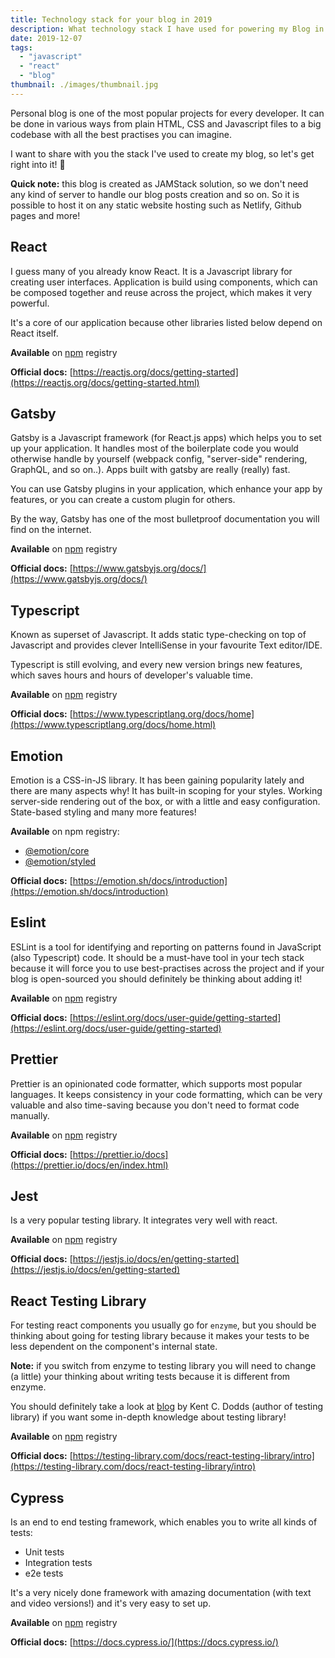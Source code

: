 ---
title: Technology stack for your blog in 2019
description: What technology stack I have used for powering my Blog in 2019?
date: 2019-12-07
tags:
  - "javascript"
  - "react"
  - "blog"
thumbnail: ./images/thumbnail.jpg
---

Personal blog is one of the most popular projects for every developer. It can be done in various ways from plain HTML, CSS and Javascript files to a big codebase with all the best practises you can imagine.

I want to share with you the stack I've used to create my blog, so let's get right into it! 🚀

**Quick note:** this blog is created as JAMStack solution, so we don't need any kind of server to handle our blog posts creation and so on. So it is possible to host it on any static website hosting such as Netlify, Github pages and more!

## React

I guess many of you already know React. It is a Javascript library for creating user interfaces. Application is build using components, which can be composed together and reuse across the project, which makes it very powerful.

It's a core of our application because other libraries listed below depend on React itself.

**Available** on [npm](https://www.npmjs.com/package/react) registry

**Official docs:** [https://reactjs.org/docs/getting-started](https://reactjs.org/docs/getting-started.html)

## Gatsby

Gatsby is a Javascript framework (for React.js apps) which helps you to set up your application. It handles most of the boilerplate code you would otherwise handle by yourself (webpack config, "server-side" rendering, GraphQL, and so on..). Apps built with gatsby are really (really) fast.

You can use Gatsby plugins in your application, which enhance your app by features, or you can create a custom plugin for others.

By the way, Gatsby has one of the most bulletproof documentation you will find on the internet.

**Available** on [npm](https://www.npmjs.com/package/gatsby) registry

**Official docs:** [https://www.gatsbyjs.org/docs/](https://www.gatsbyjs.org/docs/)

## Typescript

Known as superset of Javascript. It adds static type-checking on top of Javascript and provides clever IntelliSense in your favourite Text editor/IDE.

Typescript is still evolving, and every new version brings new features, which saves hours and hours of developer's valuable time.

**Available** on [npm](https://www.npmjs.com/package/typescript) registry

**Official docs:** [https://www.typescriptlang.org/docs/home](https://www.typescriptlang.org/docs/home.html)

## Emotion

Emotion is a CSS-in-JS library. It has been gaining popularity lately and there are many aspects why! It has built-in scoping for your styles. Working server-side rendering out of the box, or with a little and easy configuration. State-based styling and many more features!

**Available** on npm registry:

- [@emotion/core](https://www.npmjs.com/package/@emotion/core)
- [@emotion/styled](https://www.npmjs.com/package/@emotion/styled)

**Official docs:** [https://emotion.sh/docs/introduction](https://emotion.sh/docs/introduction)

## Eslint

ESLint is a tool for identifying and reporting on patterns found in JavaScript (also Typescript) code. It should be a must-have tool in your tech stack because it will force you to use best-practises across the project and if your blog is open-sourced you should definitely be thinking about adding it!

**Available** on [npm](https://www.npmjs.com/package/eslint) registry

**Official docs:** [https://eslint.org/docs/user-guide/getting-started](https://eslint.org/docs/user-guide/getting-started)

## Prettier

Prettier is an opinionated code formatter, which supports most popular languages. It keeps consistency in your code formatting, which can be very valuable and also time-saving because you don't need to format code manually.

**Available** on [npm](https://www.npmjs.com/package/prettier) registry

**Official docs:** [https://prettier.io/docs](https://prettier.io/docs/en/index.html)

## Jest

Is a very popular testing library. It integrates very well with react.

**Available** on [npm](https://www.npmjs.com/package/jest) registry

**Official docs:** [https://jestjs.io/docs/en/getting-started](https://jestjs.io/docs/en/getting-started)

## React Testing Library

For testing react components you usually go for `enzyme`, but you should be thinking about going for testing library because it makes your tests to be less dependent on the component's internal state.

**Note:** if you switch from enzyme to testing library you will need to change (a little) your thinking about writing tests because it is different from enzyme.

You should definitely take a look at [blog](https://kentcdodds.com/blog) by Kent C. Dodds (author of testing library) if you want some in-depth knowledge about testing library!

**Available** on [npm](https://www.npmjs.com/package/@testing-library/react) registry

**Official docs:** [https://testing-library.com/docs/react-testing-library/intro](https://testing-library.com/docs/react-testing-library/intro)

## Cypress

Is an end to end testing framework, which enables you to write all kinds of tests:

- Unit tests
- Integration tests
- e2e tests

It's a very nicely done framework with amazing documentation (with text and video versions!) and it's very easy to set up.

**Available** on [npm](https://www.npmjs.com/package/cypress) registry

**Official docs:** [https://docs.cypress.io/](https://docs.cypress.io/)
